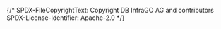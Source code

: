 {/*
    SPDX-FileCopyrightText: Copyright DB InfraGO AG and contributors
    SPDX-License-Identifier: Apache-2.0
*/}


<Meta of={T4CInstanceSettingsComponent} />

<Title />

This is an example story for the component:

<Unstyled>
  <div style={{ width: '380px' }}>
    <Story of={T4CInstanceSettingsComponent.Repositories} />
  </div>
</Unstyled>
